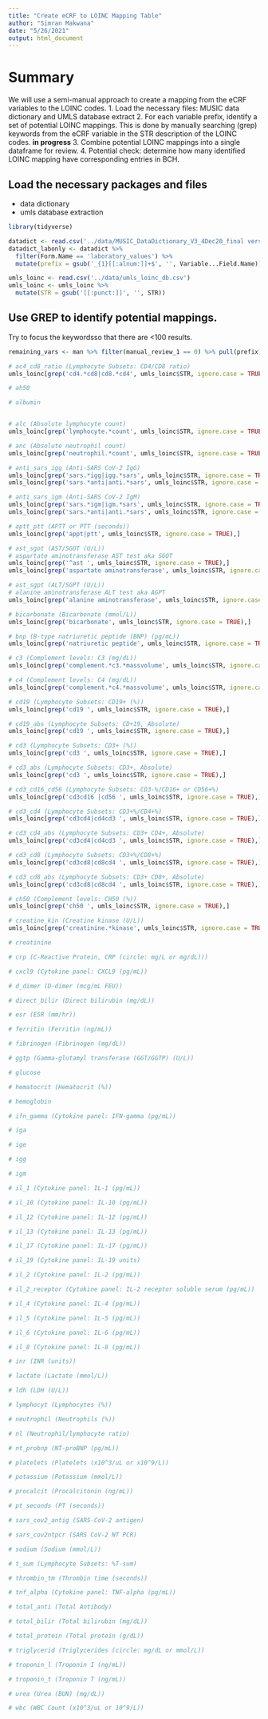 ```yaml
---
title: "Create eCRF to LOINC Mapping Table"
author: "Simran Makwana"
date: "5/26/2021"
output: html_document
---
```

# Summary
We will use a semi-manual approach to create a mapping from the eCRF variables to the LOINC codes.
1. Load the necessary files: MUSIC data dictionary and UMLS database extract
2. For each variable prefix, identify a set of potential LOINC mappings. This is done by manually searching (grep) keywords from the eCRF variable in the STR description of the LOINC codes. **in progress**
3. Combine potential LOINC mappings into a single dataframe for review.
4. Potential check: determine how many identified LOINC mapping have corresponding entries in BCH. 

## Load the necessary packages and files
- data dictionary
- umls database extraction
```r
library(tidyverse)

datadict <- read.csv('../data/MUSIC_DataDictionary_V3_4Dec20_final version_clean_0.csv')
datadict_labonly <- datadict %>% 
  filter(Form.Name == 'laboratory_values') %>%
  mutate(prefix = gsub('_{1}[[:alnum:]]+$', '', Variable...Field.Name))

umls_loinc <- read.csv('../data/umls_loinc_db.csv')
umls_loinc <- umls_loinc %>%
  mutate(STR = gsub('[[:punct:]]', '', STR))
```

## Use GREP to identify potential mappings.
Try to focus the keywordsso that there are <100 results.
```r
remaining_vars <- man %>% filter(manual_review_1 == 0) %>% pull(prefix) %>% unique()

# ac4_cd8_ratio (Lymphocyte Subsets: CD4/CD8 ratio)
umls_loinc[grep('cd4.*cd8|cd8.*cd4', umls_loinc$STR, ignore.case = TRUE),]

# ah50 

# albumin


# alc (Absolute lymphocyte count)
umls_loinc[grep('lymphocyte.*count', umls_loinc$STR, ignore.case = TRUE),]

# anc (Absolute neutrophil count)
umls_loinc[grep('neutrophil.*count', umls_loinc$STR, ignore.case = TRUE),]

# anti_sars_igg (Anti-SARS CoV-2 IgG)
umls_loinc[grep('sars.*igg|igg.*sars', umls_loinc$STR, ignore.case = TRUE),]
umls_loinc[grep('sars.*anti|anti.*sars', umls_loinc$STR, ignore.case = TRUE),]

# anti_sars_igm (Anti-SARS CoV-2 IgM)
umls_loinc[grep('sars.*igm|igm.*sars', umls_loinc$STR, ignore.case = TRUE),]
umls_loinc[grep('sars.*anti|anti.*sars', umls_loinc$STR, ignore.case = TRUE),]

# aptt_ptt (APTT or PTT (seconds))
umls_loinc[grep('appt|ptt', umls_loinc$STR, ignore.case = TRUE),]

# ast_sgot (AST/SGOT (U/L))
# aspartate aminotransferase AST test aka SGOT
umls_loinc[grep('^ast ', umls_loinc$STR, ignore.case = TRUE),]
umls_loinc[grep('aspartate aminotransferase', umls_loinc$STR, ignore.case = TRUE),]

# ast_sgpt (ALT/SGPT (U/L))
# alanine aminotransferase ALT test aka AGPT
umls_loinc[grep('alanine aminotransferase', umls_loinc$STR, ignore.case = TRUE),]

# bicarbonate (Bicarbonate (mmol/L))
umls_loinc[grep('bicarbonate', umls_loinc$STR, ignore.case = TRUE),]

# bnp (B-type natriuretic peptide (BNP) (pg/mL))
umls_loinc[grep('natriuretic peptide', umls_loinc$STR, ignore.case = TRUE),]

# c3 (Complement levels: C3 (mg/dL))
umls_loinc[grep('complement.*c3.*massvolume', umls_loinc$STR, ignore.case = TRUE),]

# c4 (Complement levels: C4 (mg/dL))
umls_loinc[grep('complement.*c4.*massvolume', umls_loinc$STR, ignore.case = TRUE),]

# cd19 (Lymphocyte Subsets: CD19+ (%))
umls_loinc[grep('cd19 ', umls_loinc$STR, ignore.case = TRUE),]

# cd19_abs (Lymphocyte Subsets: CD+19, Absolute)
umls_loinc[grep('cd19 ', umls_loinc$STR, ignore.case = TRUE),]

# cd3 (Lymphocyte Subsets: CD3+ (%))
umls_loinc[grep('cd3 ', umls_loinc$STR, ignore.case = TRUE),]

# cd3_abs (Lymphocyte Subsets: CD3+, Absolute)
umls_loinc[grep('cd3 ', umls_loinc$STR, ignore.case = TRUE),]

# cd3_cd16_cd56 (Lymphocyte Subsets: CD3-%/CD16+ or CD56+%)
umls_loinc[grep('cd3cd16 |cd56 ', umls_loinc$STR, ignore.case = TRUE),]

# cd3_cd4 (Lymphocyte Subsets: CD3+%/CD4+%)
umls_loinc[grep('cd3cd4|cd4cd3 ', umls_loinc$STR, ignore.case = TRUE),]

# cd3_cd4_abs (Lymphocyte Subsets: CD3+ CD4+, Absolute)
umls_loinc[grep('cd3cd4|cd4cd3 ', umls_loinc$STR, ignore.case = TRUE),]

# cd3_cd8 (Lymphocyte Subsets: CD3+%/CD8+%)
umls_loinc[grep('cd3cd8|cd8cd4 ', umls_loinc$STR, ignore.case = TRUE),]

# cd3_cd8_abs (Lymphocyte Subsets: CD3+ CD8+, Absolute)
umls_loinc[grep('cd3cd8|cd8cd4 ', umls_loinc$STR, ignore.case = TRUE),]

# ch50 (Complement levels: CH50 (%))
umls_loinc[grep('ch50 ', umls_loinc$STR, ignore.case = TRUE),]

# creatine_kin (Creatine kinase (U/L))
umls_loinc[grep('creatinine.*kinase', umls_loinc$STR, ignore.case = TRUE),]

# creatinine

# crp (C-Reactive Protein, CRP (circle: mg/L or mg/dL)))

# cxcl9 (Cytokine panel: CXCL9 (pg/mL))

# d_dimer (D-dimer (mcg/mL FEU))

# direct_bilir (Direct bilirubin (mg/dL))

# esr (ESR (mm/hr))

# ferritin (Ferritin (ng/mL))

# fibrinogen (Fibrinogen (mg/dL))

# ggtp (Gamma-glutamyl transferase (GGT/GGTP) (U/L))

# glucose

# hematocrit (Hematocrit (%))

# hemoglobin

# ifn_gamma (Cytokine panel: IFN-gamma (pg/mL))

# iga

# ige

# igg

# igm

# il_1 (Cytokine panel: IL-1 (pg/mL))

# il_10 (Cytokine panel: IL-10 (pg/mL))

# il_12 (Cytokine panel: IL-12 (pg/mL))

# il_13 (Cytokine panel: IL-13 (pg/mL))

# il_17 (Cytokine panel: IL-17 (pg/mL))

# il_19 (Cytokine panel: IL-19 units)

# il_2 (Cytokine panel: IL-2 (pg/mL))

# il_2_receptor (Cytokine panel: IL-2 receptor soluble serum (pg/mL))

# il_4 (Cytokine panel: IL-4 (pg/mL))

# il_5 (Cytokine panel: IL-5 (pg/mL))

# il_6 (Cytokine panel: IL-6 (pg/mL))

# il_8 (Cytokine panel: IL-8 (pg/mL))

# inr (INR (units))

# lactate (Lactate (mmol/L))

# ldh (LDH (U/L))

# lymphocyt (Lymphocytes (%))

# neutrophil (Neutrophils (%))

# nl (Neutrophil/lymphocyte ratio)

# nt_probnp (NT-proBNP (pg/mL))

# platelets (Platelets (x10^3/uL or x10^9/L))

# potassium (Potassium (mmol/L))

# procalcit (Procalcitonin (ng/mL))

# pt_seconds (PT (seconds))

# sars_cov2_antig (SARS-CoV-2 antigen)

# sars_cov2ntpcr (SARS CoV-2 NT PCR)

# sodium (Sodium (mmol/L))

# t_sum (Lymphocyte Subsets: %T-sum)

# thrombin_tm (Thrombin time (seconds))

# tnf_alpha (Cytokine panel: TNF-alpha (pg/mL))

# total_anti (Total Antibody)

# total_bilir (Total bilirubin (mg/dL))

# total_protein (Total protein (g/dL))

# triglycerid (Triglycerides (circle: mg/dL or mmol/L))

# troponin_l (Troponin I (ng/mL))

# troponin_t (Troponin T (ng/mL))

# urea (Urea (BUN) (mg/dL))

# wbc (WBC Count (x10^3/uL or 10^9/L))



```




